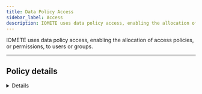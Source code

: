 ```yaml
---
title: Data Policy Access
sidebar_label: Access
description: IOMETE uses data policy access, enabling the allocation of access policies, or permissions, to users or groups.
---
```




IOMETE uses data policy access, enabling the allocation of access policies, or permissions, to users or groups.

<hr />

## Policy details

<Details />

## Policy resources

| Field     | Description                                                                                                                                                                                                                                                                                  |
| --------- | -------------------------------------------------------------------------------------------------------------------------------------------------------------------------------------------------------------------------------------------------------------------------------------------- |
| Databases | Choose databases. All available options are displayed in the selection. The search function helps you find an exact match. <br/>Include is selected by default to allow access. Select <span className={styles.switch}>Exclude</span> to deny access.                                        |
| Tables    | Choose tables. All available options are displayed in the selection based on the chosen databases. The search function helps you find an exact match. <br/>Include is selected by default to allow access. Select <span className={styles.switch}>Exclude</span> to deny access.             |
| Columns   | Choose columns. All available options are displayed in the selection based on the chosen databases and tables. The search function helps you find an exact match. <br/>Include is selected by default to allow access. Select <span className={styles.switch}>Exclude</span> to deny access. |

:::success Wildcard

Wildcard characters can be included in the database name, the table name, or the column name:

- **Asterisk (\*):** indicates zero or more occurrences of characters
  <br />
  If you search for "apple*", it will match "apple," "applesauce," "applet," "apples," and any other word that starts with
  "apple." If you search for "*at," it will match "cat," "bat," "hat," "rat," and any other word that ends with "at." If
  you search for "a\*e," it will match "ace," "ate," "axe," "ape," and any other word that has an 'a' followed by any number
  of characters and then an 'e.'
- **Question mark (?):** indicates a single character
  <br />
  If you search for "h?t," it will match "hat," "hot," "hit," and any other three-letter word where the first and last letters
  are 'h' and 't,' respectively, and the second letter can be any single character.

:::

## Policy Conditions

IOMETE provides the following access conditions for managing fine-grained access control:

- **Allow conditions:** "Allow" is a positive permission that grants users or groups the explicit right to access a specific resource or perform particular actions. When a user or group is granted "Allow" permissions, they are explicitly permitted to perform the specified operations on the defined resource.
- **Exclude from Allow Conditions:** "Exclude from Allow" is a negative permission that can be used to exclude certain users or groups from an "Allow" policy. This means that even if a broader "Allow" rule exists, any user or group listed in the "Exclude from Allow" will be denied access, effectively overriding the broader permission.
- **Deny Conditions:** "Deny" is a negative permission that explicitly prohibits users or groups from accessing a resource or performing specific actions. When a user or group is listed in a "Deny" policy, they will be denied access, regardless of any "Allow" permissions that might exist.
- **Exclude from Deny Conditions:** "Exclude from Deny" is a positive permission that can be used to override a broader "Deny" rule. If a user or group is included in the "Exclude from Deny" list, they will be allowed access, even if there is a general "Deny" policy affecting other users or groups.

Each condition includes the following properties.

<table>
  <thead>
    <tr>
      <th style={{ whiteSpace: "nowrap" }}>Field</th>
      <th>Description</th>
    </tr>
  </thead>
  <tbody>
    <tr>
      <td style={{ whiteSpace: "nowrap" }}>Select Group</td>
      <td>
        Specify one or more <code>groups</code> for whom this policy should be applied. If no group is specified, you
        must provide a user.
      </td>
    </tr>
    <tr>
      <td style={{ whiteSpace: "nowrap" }}>Select User</td>
      <td>
        Specify one or more <code>users</code> for whom this policy should be applied. If no user is specified, you must
        provide a group.
      </td>
    </tr>
    <tr>
      <td style={{ whiteSpace: "nowrap" }}>Permissions</td>
      <td>
        Add or edit permissions: <code>Select</code> <code>Update</code> <code>Create</code> <code>Drop</code>{" "}
        <code>Alter</code> <code>Index</code> <code>Lock</code> <code>All</code> <code>ReplAdmin</code>{" "}
        <code>Service Admin</code> <code>Select/Deselect All</code>.
      </td>
    </tr>
  </tbody>
</table>

:::info
To add additional conditions, click on the `Add new condition` button. The conditions are evaluated in the order they appear in the policy. The top condition is applied first, followed by the second, third, and so on.

<p>
  Drag items from the left-side icon <DotsSixVertical size={20} className={styles.button} /> to reorder.
</p>
:::

## Access Policy evaluation flow

![accces-policy-evaliation-flow](/img/security/access-control-use-case/access-control-logic.png)

## Access policy use cases

### Use case 1: Payment Database Access

This use case establishes the access rules for the `payment_db` database. It gives the `finance` group full access, while all other groups are excluded, apart from the `data_engs` group. This allows for potential access to be extended to `data_engs` group members.

```
Resources:
  - databases: payment_db:[*]
Allow: groups:[finance] permissions:[*]
Deny:  groups:[public] permission:[*]
Exclude from deny:
    - groups:[data_engs] permissions:[select]
    - groups:[finance] permissions:[*]

```

![access policy-use-case](/img/security/access-control-use-case/access-policy-use-case.png)

**Explanation**:

- The `Resources` section outlines the specific area this policy relates to. In this instance, it’s all tables/views found within the `payment_db` database.

  ![access policy resources](/img/security/access-control-use-case/access-policy-resources.png)

- The `Allow` section specifies which groups are granted access to the aforementioned resources. For this policy, the `finance` group has full access to all tables/views in the `payment_db` database.

  ![access policy conditions](/img/security/access-control-use-case/access-policy-conditions.png)

- The `Deny` section identifies the groups that are not permitted to access these resources. Here, the `public` group is explicitly denied access to all tables/views within the `payment_db` database.

  ![deny condition](/img/security/access-control-use-case/access-policy-deny-conditions.png)

- The `Exclude from deny` section lists the groups that are exempted from the access denial rule.
  ![exclude from deny](/img/security/access-control-use-case/exclude-from-deny-conditions.png)

:::info **Important**: 
Being excluded from denial doesn’t automatically grant resource access. It simply means that if there’s another rule permitting access, that rule will apply. In this case, the data_engs group is exempt from the denial rule, but they don’t have access to the resources since there isn’t an additional rule granting them access.
:::

:::info **Note**: 
If the Exclude from deny rule is not applied, all groups mentioned in the Deny section would be completely barred from accessing the specified resources, regardless of any other Allow rules that might exist. In this scenario, if the data_engs group was not specified in the Exclude from deny rule, they would be denied access to the payment_db database, even if there was another rule elsewhere that allowed them access. The Deny rule takes precedence over any conflicting Allow rules unless an Exclude from deny rule is specifically applied.
:::

### Use case 2: Validity Period

Validity Period can be applied to the policies. When validity period is defined, the policy will be active only during the specified time period.

![validity period](/img/security/access-control-use-case/access-policy-validity-period.png)

:::info **Note**: 
Multiple date ranges can be specified in the validity period.
:::

![add validity period](/img/security/access-control-use-case/add-policy-validity-period.png)

:::info **Note**: 
If you would like the policy to override all other policies during its validity period, select override.
:::info
![edit validity period](/img/security/access-control-use-case/edit-validity-period.png)
